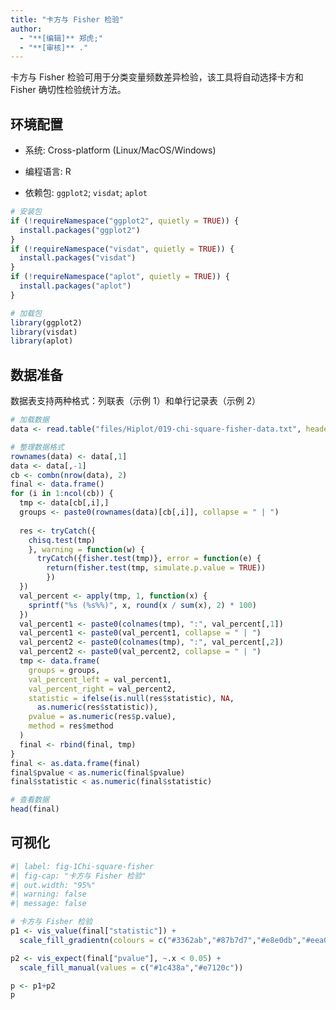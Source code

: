 ```yaml
---
title: "卡方与 Fisher 检验"
author:
  - "**[编辑]** 郑虎;"
  - "**[审核]** ."
---
```


卡方与 Fisher 检验可用于分类变量频数差异检验，该工具将自动选择卡方和 Fisher 确切性检验统计方法。

## 环境配置

-   系统: Cross-platform (Linux/MacOS/Windows)

-   编程语言: R

-   依赖包: `ggplot2`; `visdat`; `aplot`

```r
# 安装包
if (!requireNamespace("ggplot2", quietly = TRUE)) {
  install.packages("ggplot2")
}
if (!requireNamespace("visdat", quietly = TRUE)) {
  install.packages("visdat")
}
if (!requireNamespace("aplot", quietly = TRUE)) {
  install.packages("aplot")
}

# 加载包
library(ggplot2)
library(visdat)
library(aplot)
```

## 数据准备

数据表支持两种格式：列联表（示例 1）和单行记录表（示例 2）

```r
# 加载数据
data <- read.table("files/Hiplot/019-chi-square-fisher-data.txt", header = T)

# 整理数据格式
rownames(data) <- data[,1]
data <- data[,-1]
cb <- combn(nrow(data), 2)
final <- data.frame()
for (i in 1:ncol(cb)) {
  tmp <- data[cb[,i],]
  groups <- paste0(rownames(data)[cb[,i]], collapse = " | ")
  
  res <- tryCatch({
    chisq.test(tmp)
    }, warning = function(w) {
      tryCatch({fisher.test(tmp)}, error = function(e) {
        return(fisher.test(tmp, simulate.p.value = TRUE))
        })
  })
  val_percent <- apply(tmp, 1, function(x) {
    sprintf("%s (%s%%)", x, round(x / sum(x), 2) * 100)
  })
  val_percent1 <- paste0(colnames(tmp), ":", val_percent[,1])
  val_percent1 <- paste0(val_percent1, collapse = " | ")
  val_percent2 <- paste0(colnames(tmp), ":", val_percent[,2])
  val_percent2 <- paste0(val_percent2, collapse = " | ")
  tmp <- data.frame(
    groups = groups,
    val_percent_left = val_percent1,
    val_percent_right = val_percent2,
    statistic = ifelse(is.null(res$statistic), NA,
      as.numeric(res$statistic)),
    pvalue = as.numeric(res$p.value),
    method = res$method
  )
  final <- rbind(final, tmp)
}
final <- as.data.frame(final)
final$pvalue < as.numeric(final$pvalue)
final$statistic < as.numeric(final$statistic)

# 查看数据
head(final)
```

## 可视化

```r
#| label: fig-1Chi-square-fisher
#| fig-cap: "卡方与 Fisher 检验"
#| out.width: "95%"
#| warning: false
#| message: false

# 卡方与 Fisher 检验
p1 <- vis_value(final["statistic"]) + 
  scale_fill_gradientn(colours = c("#3362ab","#87b7d7","#e8e0db","#eea07d","#ad1c2e"))

p2 <- vis_expect(final["pvalue"], ~.x < 0.05) +
  scale_fill_manual(values = c("#1c438a","#e7120c"))

p <- p1+p2
p
```

